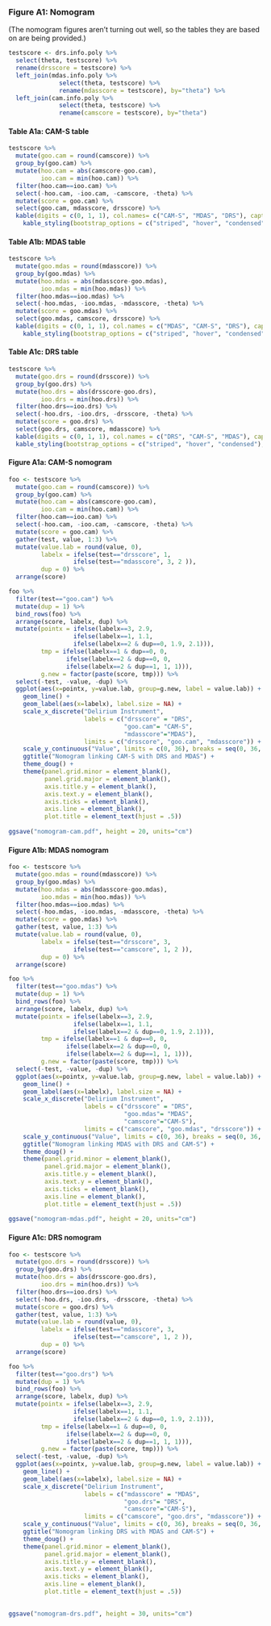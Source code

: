 
### Figure A1: Nomogram
(The nomogram figures aren't turning out well, so the tables they are based on are being provided.)

```r

testscore <- drs.info.poly %>%
  select(theta, testscore) %>%
  rename(drsscore = testscore) %>%
  left_join(mdas.info.poly %>% 
              select(theta, testscore) %>%
              rename(mdasscore = testscore), by="theta") %>%
  left_join(cam.info.poly %>%
              select(theta, testscore) %>%
              rename(camscore = testscore), by="theta") 
```

#### Table A1a: CAM-S table
```r
testscore %>%
  mutate(goo.cam = round(camscore)) %>%
  group_by(goo.cam) %>%
  mutate(hoo.cam = abs(camscore-goo.cam),
         ioo.cam = min(hoo.cam)) %>%
  filter(hoo.cam==ioo.cam) %>%
  select(-hoo.cam, -ioo.cam, -camscore, -theta) %>%
  mutate(score = goo.cam) %>%
  select(goo.cam, mdasscore, drsscore) %>%
  kable(digits = c(0, 1, 1), col.names= c("CAM-S", "MDAS", "DRS"), caption = "CAM-S to MDAS and DRS") %>%
    kable_styling(bootstrap_options = c("striped", "hover", "condensed"), full_width = F, position = "center")
```


#### Table A1b: MDAS table
```r
testscore %>%
  mutate(goo.mdas = round(mdasscore)) %>%
  group_by(goo.mdas) %>%
  mutate(hoo.mdas = abs(mdasscore-goo.mdas),
         ioo.mdas = min(hoo.mdas)) %>%
  filter(hoo.mdas==ioo.mdas) %>%
  select(-hoo.mdas, -ioo.mdas, -mdasscore, -theta) %>%
  mutate(score = goo.mdas) %>%
  select(goo.mdas, camscore, drsscore) %>% 
  kable(digits = c(0, 1, 1), col.names = c("MDAS", "CAM-S", "DRS"), caption = "MDAS to CAM-S and DRS") %>%
    kable_styling(bootstrap_options = c("striped", "hover", "condensed"), full_width = F, position = "center")
```

#### Table A1c: DRS table
```r
testscore %>%
  mutate(goo.drs = round(drsscore)) %>%
  group_by(goo.drs) %>%
  mutate(hoo.drs = abs(drsscore-goo.drs),
         ioo.drs = min(hoo.drs)) %>%
  filter(hoo.drs==ioo.drs) %>%
  select(-hoo.drs, -ioo.drs, -drsscore, -theta) %>%
  mutate(score = goo.drs) %>%
  select(goo.drs, camscore, mdasscore) %>%
  kable(digits = c(0, 1, 1), col.names = c("DRS", "CAM-S", "MDAS"), caption = "DRS to CAM-S and MDAS") %>%
  kable_styling(bootstrap_options = c("striped", "hover", "condensed"), full_width = F, position = "center")
```


#### Figure A1a: CAM-S nomogram

```r

foo <- testscore %>%
  mutate(goo.cam = round(camscore)) %>%
  group_by(goo.cam) %>%
  mutate(hoo.cam = abs(camscore-goo.cam),
         ioo.cam = min(hoo.cam)) %>%
  filter(hoo.cam==ioo.cam) %>%
  select(-hoo.cam, -ioo.cam, -camscore, -theta) %>%
  mutate(score = goo.cam) %>%
  gather(test, value, 1:3) %>%
  mutate(value.lab = round(value, 0),
         labelx = ifelse(test=="drsscore", 1,
                  ifelse(test=="mdasscore", 3, 2 )),
         dup = 0) %>%
  arrange(score) 

foo %>%
  filter(test=="goo.cam") %>%
  mutate(dup = 1) %>%
  bind_rows(foo) %>%
  arrange(score, labelx, dup) %>%
  mutate(pointx = ifelse(labelx==3, 2.9,
                  ifelse(labelx==1, 1.1,
                  ifelse(labelx==2 & dup==0, 1.9, 2.1))),
         tmp = ifelse(labelx==1 & dup==0, 0,
                ifelse(labelx==2 & dup==0, 0,
                ifelse(labelx==2 & dup==1, 1, 1))),
         g.new = factor(paste(score, tmp))) %>%
  select(-test, -value, -dup) %>%
  ggplot(aes(x=pointx, y=value.lab, group=g.new, label = value.lab)) +
    geom_line() +
    geom_label(aes(x=labelx), label.size = NA) +
    scale_x_discrete("Delirium Instrument", 
                     labels = c("drsscore" = "DRS", 
                                "goo.cam"= "CAM-S", 
                                "mdasscore"="MDAS"),
                     limits = c("drsscore", "goo.cam", "mdasscore")) +
    scale_y_continuous("Value", limits = c(0, 36), breaks = seq(0, 36, by = 2)) +
    ggtitle("Nomogram linking CAM-S with DRS and MDAS") +
    theme_doug() +
    theme(panel.grid.minor = element_blank(),
          panel.grid.major = element_blank(),
          axis.title.y = element_blank(),
          axis.text.y = element_blank(),
          axis.ticks = element_blank(),
          axis.line = element_blank(),
          plot.title = element_text(hjust = .5))  
  
ggsave("nomogram-cam.pdf", height = 20, units="cm")

```

#### Figure A1b: MDAS nomogram
```r

foo <- testscore %>%
  mutate(goo.mdas = round(mdasscore)) %>%
  group_by(goo.mdas) %>%
  mutate(hoo.mdas = abs(mdasscore-goo.mdas),
         ioo.mdas = min(hoo.mdas)) %>%
  filter(hoo.mdas==ioo.mdas) %>%
  select(-hoo.mdas, -ioo.mdas, -mdasscore, -theta) %>%
  mutate(score = goo.mdas) %>%
  gather(test, value, 1:3) %>%
  mutate(value.lab = round(value, 0),
         labelx = ifelse(test=="drsscore", 3,
                  ifelse(test=="camscore", 1, 2 )),
         dup = 0) %>%
  arrange(score) 

foo %>%
  filter(test=="goo.mdas") %>%
  mutate(dup = 1) %>%
  bind_rows(foo) %>%
  arrange(score, labelx, dup) %>%
  mutate(pointx = ifelse(labelx==3, 2.9,
                  ifelse(labelx==1, 1.1,
                  ifelse(labelx==2 & dup==0, 1.9, 2.1))),
         tmp = ifelse(labelx==1 & dup==0, 0,
                ifelse(labelx==2 & dup==0, 0,
                ifelse(labelx==2 & dup==1, 1, 1))),
         g.new = factor(paste(score, tmp))) %>%
  select(-test, -value, -dup) %>%
  ggplot(aes(x=pointx, y=value.lab, group=g.new, label = value.lab)) +
    geom_line() +
    geom_label(aes(x=labelx), label.size = NA) +
    scale_x_discrete("Delirium Instrument", 
                     labels = c("drsscore" = "DRS", 
                                "goo.mdas"= "MDAS", 
                                "camscore"="CAM-S"), 
                     limits = c("camscore", "goo.mdas", "drsscore")) +
    scale_y_continuous("Value", limits = c(0, 36), breaks = seq(0, 36, by = 2)) +
    ggtitle("Nomogram linking MDAS with DRS and CAM-S") +
    theme_doug() +
    theme(panel.grid.minor = element_blank(),
          panel.grid.major = element_blank(),
          axis.title.y = element_blank(),
          axis.text.y = element_blank(),
          axis.ticks = element_blank(),
          axis.line = element_blank(),
          plot.title = element_text(hjust = .5))  
  
ggsave("nomogram-mdas.pdf", height = 20, units="cm")
```

#### Figure A1c: DRS nomogram
```r
foo <- testscore %>%
  mutate(goo.drs = round(drsscore)) %>%
  group_by(goo.drs) %>%
  mutate(hoo.drs = abs(drsscore-goo.drs),
         ioo.drs = min(hoo.drs)) %>%
  filter(hoo.drs==ioo.drs) %>%
  select(-hoo.drs, -ioo.drs, -drsscore, -theta) %>%
  mutate(score = goo.drs) %>%
  gather(test, value, 1:3) %>%
  mutate(value.lab = round(value, 0),
         labelx = ifelse(test=="mdasscore", 3,
                  ifelse(test=="camscore", 1, 2 )),
         dup = 0) %>%
  arrange(score) 

foo %>%
  filter(test=="goo.drs") %>%
  mutate(dup = 1) %>%
  bind_rows(foo) %>%
  arrange(score, labelx, dup) %>%
  mutate(pointx = ifelse(labelx==3, 2.9,
                  ifelse(labelx==1, 1.1,
                  ifelse(labelx==2 & dup==0, 1.9, 2.1))),
         tmp = ifelse(labelx==1 & dup==0, 0,
                ifelse(labelx==2 & dup==0, 0,
                ifelse(labelx==2 & dup==1, 1, 1))),
         g.new = factor(paste(score, tmp))) %>%
  select(-test, -value, -dup) %>%
  ggplot(aes(x=pointx, y=value.lab, group=g.new, label = value.lab)) +
    geom_line() +
    geom_label(aes(x=labelx), label.size = NA) +
    scale_x_discrete("Delirium Instrument", 
                     labels = c("mdasscore" = "MDAS", 
                                "goo.drs"= "DRS", 
                                "camscore"="CAM-S"), 
                     limits = c("camscore", "goo.drs", "mdasscore")) +
    scale_y_continuous("Value", limits = c(0, 36), breaks = seq(0, 36, by = 2)) +
    ggtitle("Nomogram linking DRS with MDAS and CAM-S") +
    theme_doug() +
    theme(panel.grid.minor = element_blank(),
          panel.grid.major = element_blank(),
          axis.title.y = element_blank(),
          axis.text.y = element_blank(),
          axis.ticks = element_blank(),
          axis.line = element_blank(),
          plot.title = element_text(hjust = .5))
  

ggsave("nomogram-drs.pdf", height = 30, units="cm")

```

